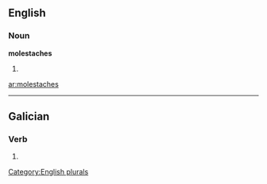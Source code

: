 ==English==

===Noun===
'''molestaches'''

# {{plural of|[[molestache]]}}

[[Category:English plurals]]

[[ar:molestaches]]

----
==Galician==
===Verb===
{{gl-verb-form}}

# {{conjugation of|[[molestar#Galician|molestar]]||2|s|pret|ind}}

{{rfc-auto}}